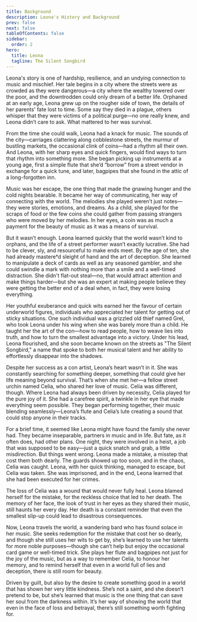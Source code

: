 ```yaml
---
title: Background
description: Leona's History and Background
prev: false
next: false
tableOfContents: false
sidebar:
  order: 2
hero:
  title: Leona
  tagline: The Silent Songbird
---
```




Leona's story is one of hardship, resilience, and an undying connection to music and mischief. Her tale begins in a city where the streets were as crowded as they were dangerous—a city where the wealthy towered over the poor, and the downtrodden could only dream of a better life. Orphaned at an early age, Leona grew up on the rougher side of town, the details of her parents' fate lost to time. Some say they died in a plague, others whisper that they were victims of a political purge—no one really knew, and Leona didn’t care to ask. What mattered to her was survival.

From the time she could walk, Leona had a knack for music. The sounds of the city—carriages clattering along cobblestone streets, the murmur of bustling markets, the occasional clink of coins—had a rhythm all their own. And Leona, with her sharp eyes and quick fingers, would find ways to turn that rhythm into something more. She began picking up instruments at a young age, first a simple flute that she’d “borrow” from a street vendor in exchange for a quick tune, and later, bagpipes that she found in the attic of a long-forgotten inn.

Music was her escape, the one thing that made the gnawing hunger and the cold nights bearable. It became her way of communicating, her way of connecting with the world. The melodies she played weren’t just notes—they were stories, emotions, and dreams. As a child, she played for the scraps of food or the few coins she could gather from passing strangers who were moved by her melodies. In her eyes, a coin was as much a payment for the beauty of music as it was a means of survival.

But it wasn’t enough. Leona learned quickly that the world wasn’t kind to orphans, and the life of a street performer wasn’t exactly lucrative. She had to be clever, sly, and resourceful to make ends meet. By the age of ten, she had already mastere†d sleight of hand and the art of deception. She learned to manipulate a deck of cards as well as any seasoned gambler, and she could swindle a mark with nothing more than a smile and a well-timed distraction. She didn't flat-out steal—no, that would attract attention and make things harder—but she was an expert at making people believe they were getting the better end of a deal when, in fact, they were losing everything.

Her youthful exuberance and quick wits earned her the favour of certain underworld figures, individuals who appreciated her talent for getting out of sticky situations. One such individual was a grizzled old thief named Grel, who took Leona under his wing when she was barely more than a child. He taught her the art of the con—how to read people, how to weave lies into truth, and how to turn the smallest advantage into a victory. Under his lead, Leona flourished, and she soon became known on the streets as "The Silent Songbird," a name that spoke to both her musical talent and her ability to effortlessly disappear into the shadows.

Despite her success as a con artist, Leona’s heart wasn’t in it. She was constantly searching for something deeper, something that could give her life meaning beyond survival. That’s when she met her—a fellow street urchin named Celia, who shared her love of music. Celia was different, though. Where Leona had always been driven by necessity, Celia played for the pure joy of it. She had a carefree spirit, a twinkle in her eye that made everything seem possible. They began performing together, their music blending seamlessly—Leona’s flute and Celia’s lute creating a sound that could stop anyone in their tracks.

<LinkCard title="Short Story: The Moonlight Harp" href="/hofer/leona/the-moonlight-harp/" />

For a brief time, it seemed like Leona might have found the family she never had. They became inseparable, partners in music and in life. But fate, as it often does, had other plans. One night, they were involved in a heist, a job that was supposed to be easy—just a quick snatch and grab, a little misdirection. But things went wrong. Leona made a mistake, a misstep that cost them both dearly. The guards showed up too soon, and in the chaos, Celia was caught. Leona, with her quick thinking, managed to escape, but Celia was taken. She was imprisoned, and in the end, Leona learned that she had been executed for her crimes.

The loss of Celia was a wound that would never fully heal. Leona blamed herself for the mistake, for the reckless choice that led to her death. The memory of her face, the look of trust in her eyes as they shared their music, still haunts her every day. Her death is a constant reminder that even the smallest slip-up could lead to disastrous consequences.

Now, Leona travels the world, a wandering bard who has found solace in her music. She seeks redemption for the mistake that cost her so dearly, and though she still uses her wits to get by, she’s learned to use her talents for more noble purposes—though she can’t help but enjoy the occasional card game or well-timed trick. She plays her flute and bagpipes not just for the joy of the music, but as a way to remember Celia, to honour her memory, and to remind herself that even in a world full of lies and deception, there is still room for beauty.

Driven by guilt, but also by the desire to create something good in a world that has shown her very little kindness. She’s not a saint, and she doesn’t pretend to be, but she’s learned that music is the one thing that can save her soul from the darkness within. It’s her way of showing the world that even in the face of loss and betrayal, there’s still something worth fighting for.
